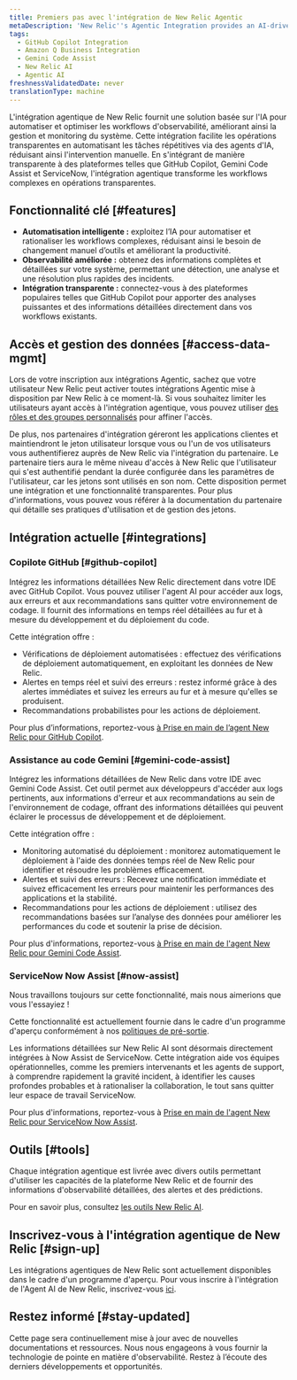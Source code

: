 ```yaml
---
title: Premiers pas avec l'intégration de New Relic Agentic
metaDescription: 'New Relic''s Agentic Integration provides an AI-driven solution to automate and optimize observability workflows, enhancing system management and monitoring'
tags:
  - GitHub Copilot Integration
  - Amazon Q Business Integration
  - Gemini Code Assist
  - New Relic AI
  - Agentic AI
freshnessValidatedDate: never
translationType: machine
---
```


L&apos;intégration agentique de New Relic fournit une solution basée sur l&apos;IA pour automatiser et optimiser les workflows d&apos;observabilité, améliorant ainsi la gestion et monitoring du système. Cette intégration facilite les opérations transparentes en automatisant les tâches répétitives via des agents d&apos;IA, réduisant ainsi l&apos;intervention manuelle. En s&apos;intégrant de manière transparente à des plateformes telles que GitHub Copilot, Gemini Code Assist et ServiceNow, l&apos;intégration agentique transforme les workflows complexes en opérations transparentes.

## Fonctionnalité clé [#features]

* **Automatisation intelligente :** exploitez l’IA pour automatiser et rationaliser les workflows complexes, réduisant ainsi le besoin de changement manuel d’outils et améliorant la productivité.
* **Observabilité améliorée :** obtenez des informations complètes et détaillées sur votre système, permettant une détection, une analyse et une résolution plus rapides des incidents.
* **Intégration transparente :** connectez-vous à des plateformes populaires telles que GitHub Copilot pour apporter des analyses puissantes et des informations détaillées directement dans vos workflows existants.

## Accès et gestion des données [#access-data-mgmt]

Lors de votre inscription aux intégrations Agentic, sachez que votre utilisateur New Relic peut activer toutes intégrations Agentic mise à disposition par New Relic à ce moment-là. Si vous souhaitez limiter les utilisateurs ayant accès à l&apos;intégration agentique, vous pouvez utiliser [des rôles et des groupes personnalisés](/docs/accounts/accounts-billing/new-relic-one-user-management/account-user-mgmt-tutorial/#roles) pour affiner l&apos;accès.

De plus, nos partenaires d&apos;intégration géreront les applications clientes et maintiendront le jeton utilisateur lorsque vous ou l&apos;un de vos utilisateurs vous authentifierez auprès de New Relic via l&apos;intégration du partenaire. Le partenaire tiers aura le même niveau d&apos;accès à New Relic que l&apos;utilisateur qui s&apos;est authentifié pendant la durée configurée dans les paramètres de l&apos;utilisateur, car les jetons sont utilisés en son nom. Cette disposition permet une intégration et une fonctionnalité transparentes. Pour plus d&apos;informations, vous pouvez vous référer à la documentation du partenaire qui détaille ses pratiques d&apos;utilisation et de gestion des jetons.

## Intégration actuelle [#integrations]

### Copilote GitHub [#github-copilot]

Intégrez les informations détaillées New Relic directement dans votre IDE avec GitHub Copilot. Vous pouvez utiliser l&apos;agent AI pour accéder aux logs, aux erreurs et aux recommandations sans quitter votre environnement de codage. Il fournit des informations en temps réel détaillées au fur et à mesure du développement et du déploiement du code.

Cette intégration offre :

* Vérifications de déploiement automatisées : effectuez des vérifications de déploiement automatiquement, en exploitant les données de New Relic.
* Alertes en temps réel et suivi des erreurs : restez informé grâce à des alertes immédiates et suivez les erreurs au fur et à mesure qu&apos;elles se produisent.
* Recommandations probabilistes pour les actions de déploiement.

Pour plus d’informations, reportez-vous [à Prise en main de l’agent New Relic pour GitHub Copilot](/docs/agentic-ai/agentic-integration/github-copilot-integration).

### Assistance au code Gemini [#gemini-code-assist]

Intégrez les informations détaillées de New Relic dans votre IDE avec Gemini Code Assist. Cet outil permet aux développeurs d&apos;accéder aux logs pertinents, aux informations d&apos;erreur et aux recommandations au sein de l&apos;environnement de codage, offrant des informations détaillées qui peuvent éclairer le processus de développement et de déploiement.

Cette intégration offre :

* Monitoring automatisé du déploiement : monitorez automatiquement le déploiement à l&apos;aide des données temps réel de New Relic pour identifier et résoudre les problèmes efficacement.
* Alertes et suivi des erreurs : Recevez une notification immédiate et suivez efficacement les erreurs pour maintenir les performances des applications et la stabilité.
* Recommandations pour les actions de déploiement : utilisez des recommandations basées sur l’analyse des données pour améliorer les performances du code et soutenir la prise de décision.

Pour plus d&apos;informations, reportez-vous [à Prise en main de l&apos;agent New Relic pour Gemini Code Assist](/docs/agentic-ai/agentic-integration/gemini-integration).

### ServiceNow Now Assist [#now-assist]

<Callout title="Aperçu">
  Nous travaillons toujours sur cette fonctionnalité, mais nous aimerions que vous l&apos;essayiez !

  Cette fonctionnalité est actuellement fournie dans le cadre d&apos;un programme d&apos;aperçu conformément à nos [politiques de pré-sortie](/docs/licenses/license-information/referenced-policies/new-relic-pre-release-policy).
</Callout>

Les informations détaillées sur New Relic AI sont désormais directement intégrées à Now Assist de ServiceNow. Cette intégration aide vos équipes opérationnelles, comme les premiers intervenants et les agents de support, à comprendre rapidement la gravité incident, à identifier les causes profondes probables et à rationaliser la collaboration, le tout sans quitter leur espace de travail ServiceNow.

Pour plus d&apos;informations, reportez-vous à [Prise en main de l&apos;agent New Relic pour ServiceNow Now Assist](/docs/agentic-ai/agentic-integration/servicenow-integration).

## Outils [#tools]

Chaque intégration agentique est livrée avec divers outils permettant d&apos;utiliser les capacités de la plateforme New Relic et de fournir des informations d&apos;observabilité détaillées, des alertes et des prédictions.

Pour en savoir plus, consultez [les outils New Relic AI](/docs/agentic-ai/tools).

## Inscrivez-vous à l&apos;intégration agentique de New Relic [#sign-up]

Les intégrations agentiques de New Relic sont actuellement disponibles dans le cadre d&apos;un programme d&apos;aperçu. Pour vous inscrire à l&apos;intégration de l&apos;Agent AI de New Relic, inscrivez-vous [ici](https://one.newrelic.com/promotion-flow?state=d0158fb3-6148-4e91-cb2e-58c7af617432).

## Restez informé [#stay-updated]

Cette page sera continuellement mise à jour avec de nouvelles documentations et ressources. Nous nous engageons à vous fournir la technologie de pointe en matière d&apos;observabilité. Restez à l’écoute des derniers développements et opportunités.
